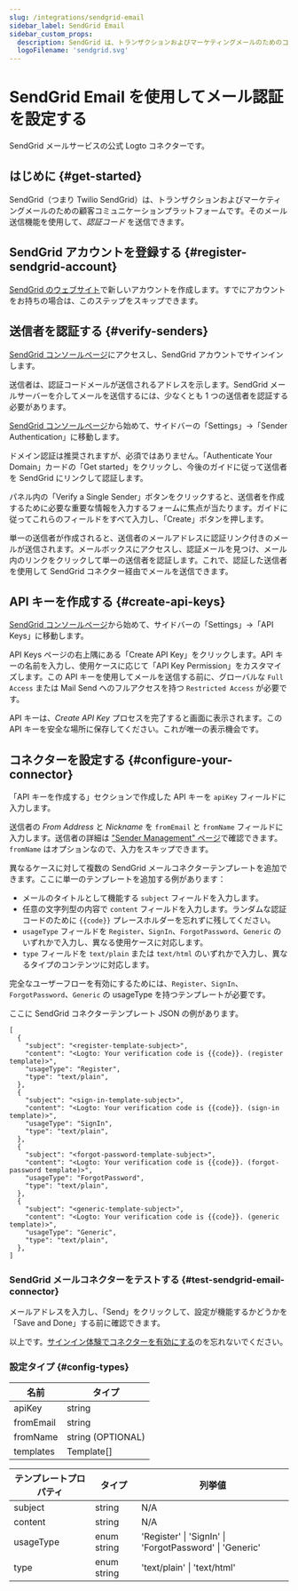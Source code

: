 ```yaml
---
slug: /integrations/sendgrid-email
sidebar_label: SendGrid Email
sidebar_custom_props:
  description: SendGrid は、トランザクションおよびマーケティングメールのためのコミュニケーションプラットフォームです。
  logoFilename: 'sendgrid.svg'
---
```



# SendGrid Email を使用してメール認証を設定する

SendGrid メールサービスの公式 Logto コネクターです。

<GuideTip />

## はじめに \{#get-started}

SendGrid（つまり Twilio SendGrid）は、トランザクションおよびマーケティングメールのための顧客コミュニケーションプラットフォームです。そのメール送信機能を使用して、_認証コード_ を送信できます。

## SendGrid アカウントを登録する \{#register-sendgrid-account}

[SendGrid のウェブサイト](https://app.sendgrid.com/)で新しいアカウントを作成します。すでにアカウントをお持ちの場合は、このステップをスキップできます。

## 送信者を認証する \{#verify-senders}

[SendGrid コンソールページ](https://app.sendgrid.com/)にアクセスし、SendGrid アカウントでサインインします。

送信者は、認証コードメールが送信されるアドレスを示します。SendGrid メールサーバーを介してメールを送信するには、少なくとも 1 つの送信者を認証する必要があります。

[SendGrid コンソールページ](https://app.sendgrid.com/)から始めて、サイドバーの「Settings」->「Sender Authentication」に移動します。

ドメイン認証は推奨されますが、必須ではありません。「Authenticate Your Domain」カードの「Get started」をクリックし、今後のガイドに従って送信者を SendGrid にリンクして認証します。

パネル内の「Verify a Single Sender」ボタンをクリックすると、送信者を作成するために必要な重要な情報を入力するフォームに焦点が当たります。ガイドに従ってこれらのフィールドをすべて入力し、「Create」ボタンを押します。

単一の送信者が作成されると、送信者のメールアドレスに認証リンク付きのメールが送信されます。メールボックスにアクセスし、認証メールを見つけ、メール内のリンクをクリックして単一の送信者を認証します。これで、認証した送信者を使用して SendGrid コネクター経由でメールを送信できます。

## API キーを作成する \{#create-api-keys}

[SendGrid コンソールページ](https://app.sendgrid.com/)から始めて、サイドバーの「Settings」->「API Keys」に移動します。

API Keys ページの右上隅にある「Create API Key」をクリックします。API キーの名前を入力し、使用ケースに応じて「API Key Permission」をカスタマイズします。この API キーを使用してメールを送信する前に、グローバルな `Full Access` または Mail Send へのフルアクセスを持つ `Restricted Access` が必要です。

API キーは、_Create API Key_ プロセスを完了すると画面に表示されます。この API キーを安全な場所に保存してください。これが唯一の表示機会です。

## コネクターを設定する \{#configure-your-connector}

「API キーを作成する」セクションで作成した API キーを `apiKey` フィールドに入力します。

送信者の _From Address_ と _Nickname_ を `fromEmail` と `fromName` フィールドに入力します。送信者の詳細は ["Sender Management" ページ](https://mc.sendgrid.com/senders)で確認できます。`fromName` はオプションなので、入力をスキップできます。

異なるケースに対して複数の SendGrid メールコネクターテンプレートを追加できます。ここに単一のテンプレートを追加する例があります：

- メールのタイトルとして機能する `subject` フィールドを入力します。
- 任意の文字列型の内容で `content` フィールドを入力します。ランダムな認証コードのために `{{code}}` プレースホルダーを忘れずに残してください。
- `usageType` フィールドを `Register`、`SignIn`、`ForgotPassword`、`Generic` のいずれかで入力し、異なる使用ケースに対応します。
- `type` フィールドを `text/plain` または `text/html` のいずれかで入力し、異なるタイプのコンテンツに対応します。

完全なユーザーフローを有効にするためには、`Register`、`SignIn`、`ForgotPassword`、`Generic` の usageType を持つテンプレートが必要です。

ここに SendGrid コネクターテンプレート JSON の例があります。

```jsonc
[
  {
    "subject": "<register-template-subject>",
    "content": "<Logto: Your verification code is {{code}}. (register template)>",
    "usageType": "Register",
    "type": "text/plain",
  },
  {
    "subject": "<sign-in-template-subject>",
    "content": "<Logto: Your verification code is {{code}}. (sign-in template)>",
    "usageType": "SignIn",
    "type": "text/plain",
  },
  {
    "subject": "<forgot-password-template-subject>",
    "content": "<Logto: Your verification code is {{code}}. (forgot-password template)>",
    "usageType": "ForgotPassword",
    "type": "text/plain",
  },
  {
    "subject": "<generic-template-subject>",
    "content": "<Logto: Your verification code is {{code}}. (generic template)>",
    "usageType": "Generic",
    "type": "text/plain",
  },
]
```

### SendGrid メールコネクターをテストする \{#test-sendgrid-email-connector}

メールアドレスを入力し、「Send」をクリックして、設定が機能するかどうかを「Save and Done」する前に確認できます。

以上です。[サインイン体験でコネクターを有効にする](/connectors/email-connectors/#enable-email-sign-up-or-sign-in/)のを忘れないでください。

### 設定タイプ \{#config-types}

| 名前      | タイプ            |
| --------- | ----------------- |
| apiKey    | string            |
| fromEmail | string            |
| fromName  | string (OPTIONAL) |
| templates | Template[]        |

| テンプレートプロパティ | タイプ      | 列挙値                                                  |
| ---------------------- | ----------- | ------------------------------------------------------- |
| subject                | string      | N/A                                                     |
| content                | string      | N/A                                                     |
| usageType              | enum string | 'Register' \| 'SignIn' \| 'ForgotPassword' \| 'Generic' |
| type                   | enum string | 'text/plain' \| 'text/html'                             |
